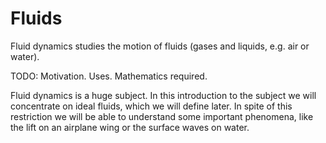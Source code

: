 # Fluids
Fluid dynamics studies the motion of fluids (gases and liquids, e.g. air or water).

TODO: Motivation. Uses. Mathematics required.

Fluid dynamics is a huge subject. In this introduction to the subject we will concentrate on ideal fluids,
which we will define later. In spite of this restriction we will be able to understand some important
phenomena, like the lift on an airplane wing or the surface waves on water.